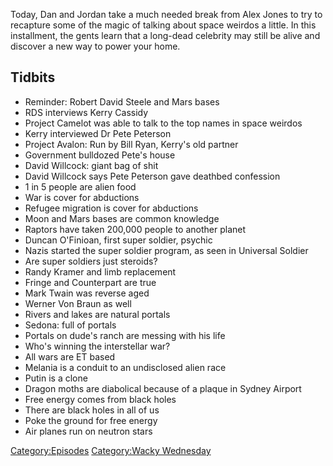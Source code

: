 {{DEFAULTSORT:
    #_EPISODE_0400:One Out Of Five Seems High
}}{{Episode
    | title           = One Out Of Five Seems High
    | caption         = [https://knowledgefight.libsyn.com/knowledge-fight-one-out-of-five-seems-high Listen to this episode on Libsyn]
    | episodeNumber   = 400
    | length          = 01:16:51
    | airDate         = February 19, 2020
    | episodeType     = [[:Category:Wacky Wednesday|Wacky Wednesday]]
    | appearance      = [[Robert David Steele]], [[Kerry Cassidy]], [[Dr Pete Peterson]], [[Bill Ryan]], [[David Willcock]], [[Duncan O'Finioan]], [[Randy Kramer]], [[Mark Twain]], [[Werner Von Braun]], [[Melania Trump]], [[Vladimir Putin]]
    | previousEpisode = [[399: February 12-14, 2020]]
    | nextEpisode     = [[401: Formulaic Objections Part 3]]
}}

{{Stub}}

Today, Dan and Jordan take a much needed break from Alex Jones to try to recapture some of the magic of talking about space weirdos a little. In this installment, the gents learn that a long-dead celebrity may still be alive and discover a new way to power your home.

==Tidbits==

*Reminder: Robert David Steele and Mars bases
*RDS interviews Kerry Cassidy
*Project Camelot was able to talk to the top names in space weirdos
*Kerry interviewed Dr Pete Peterson
*Project Avalon: Run by Bill Ryan, Kerry's old partner
*Government bulldozed Pete's house
*David Willcock: giant bag of shit
*David Willcock says Pete Peterson gave deathbed confession
*1 in 5 people are alien food
*War is cover for abductions
*Refugee migration is cover for abductions
*Moon and Mars bases are common knowledge
*Raptors have taken 200,000 people to another planet
*Duncan O'Finioan, first super soldier, psychic
*Nazis started the super soldier program, as seen in Universal Soldier
*Are super soldiers just steroids?
*Randy Kramer and limb replacement
*Fringe and Counterpart are true
*Mark Twain was reverse aged
*Werner Von Braun as well
*Rivers and lakes are natural portals
*Sedona: full of portals
*Portals on dude's ranch are messing with his life
*Who's winning the interstellar war?
*All wars are ET based
*Melania is a conduit to an undisclosed alien race
*Putin is a clone
*Dragon moths are diabolical because of a plaque in Sydney Airport
*Free energy comes from black holes
*There are black holes in all of us
*Poke the ground for free energy
*Air planes run on neutron stars

[[Category:Episodes]]
[[Category:Wacky Wednesday]]